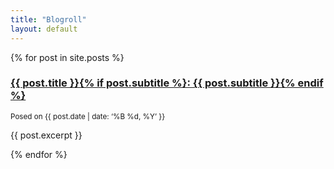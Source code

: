 ```yaml
---
title: "Blogroll"
layout: default
---
```


{% for post in site.posts %}
<h3><a href="{{ site.baseurl }}{{ post.url }}">{{ post.title }}{% if post.subtitle %}: {{ post.subtitle }}{% endif %}</a></h3>
<p><small>Posed on {{ post.date | date: '%B %d, %Y' }}</small></p>
<p>{{ post.excerpt }}</p>
{% endfor %}
